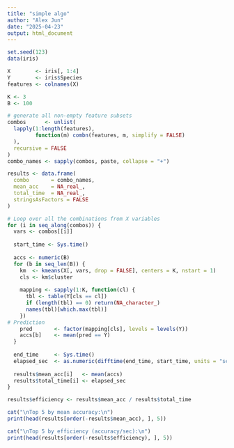 ```yaml
---
title: "simple algo"
author: "Alex Jun"
date: "2025-04-23"
output: html_document
---
```


```r
set.seed(123)
data(iris)

X        <- iris[, 1:4]
Y        <- iris$Species
features <- colnames(X)

K <- 3  
B <- 100    

# generate all non‐empty feature subsets
combos      <- unlist(
  lapply(1:length(features),
         function(m) combn(features, m, simplify = FALSE)
  ),
  recursive = FALSE
)
combo_names <- sapply(combos, paste, collapse = "+")

results <- data.frame(
  combo       = combo_names,
  mean_acc    = NA_real_,
  total_time  = NA_real_,
  stringsAsFactors = FALSE
)

# Loop over all the combinations from X variables 
for (i in seq_along(combos)) {
  vars <- combos[[i]]
  
  start_time <- Sys.time()
  
  accs <- numeric(B)
  for (b in seq_len(B)) {
    km  <- kmeans(X[, vars, drop = FALSE], centers = K, nstart = 1)
    cls <- km$cluster
    
    mapping <- sapply(1:K, function(cl) {
      tbl <- table(Y[cls == cl])
      if (length(tbl) == 0) return(NA_character_)
      names(tbl)[which.max(tbl)]
    })
# Prediction    
    pred       <- factor(mapping[cls], levels = levels(Y))
    accs[b]    <- mean(pred == Y)
  }
  
  end_time     <- Sys.time()
  elapsed_sec  <- as.numeric(difftime(end_time, start_time, units = "secs"))
  
  results$mean_acc[i]   <- mean(accs)
  results$total_time[i] <- elapsed_sec
}

results$efficiency <- results$mean_acc / results$total_time

cat("\nTop 5 by mean accuracy:\n")
print(head(results[order(-results$mean_acc), ], 5))

cat("\nTop 5 by efficiency (accuracy/sec):\n")
print(head(results[order(-results$efficiency), ], 5))

```

